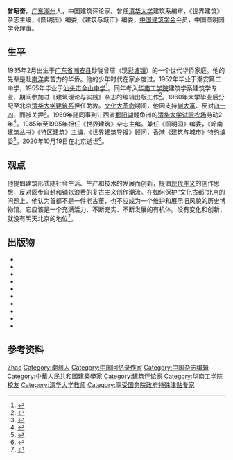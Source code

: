 {{人物信息框
| 姓名     = 曾昭奋
| 性别     = 男
| 出生日期 = 1935年2月
| 出生地点 = [[广东省|广东省]][[潮安县|潮安县]]
| 逝世日期 = {{Dda|2020|10|19|1935|2}}
| 逝世地点 = [[北京市|北京市]]
| 籍贯     = 
| 民族     = [[汉族|汉族]]
| 母校     = [[华南工学院|华南工学院]]
| 政党     = 
| 职业     = 建筑评论家
}}
'''曾昭奋'''{{BD|1935年|2月|2020年|10月19日|catIdx=Zeng}}，[[广东省|广东]][[潮州市|潮州]]人，中国建筑评论家。曾任[[清华大学|清华大学]]建筑系编审，《世界建筑》杂志主编，《圆明园》编委,《建筑与城市》编委，[[中国建筑学会|中国建筑学会]]会员，中国圆明园学会理事。

==生平==
1935年2月出生于[[广东省|广东省]][[潮安县|潮安县]]砂陇曾厝（现[[彩塘镇|彩塘镇]]）的一个世代华侨家庭。他的先辈是赴[[南洋|南洋]]卖苦力的华侨。他的少年时代在家乡度过。1952年毕业于潮安第二中学，1955年毕业于[[汕头市金山中学|汕头市金山中学]]<ref>{{cite book |title=北京潮人人物志 |date=1996 |publisher=中国物资出版社 |location=北京 |isbn=7504712043 |page=651}}</ref>。同年考入[[华南工学院|华南工学院]]建筑学系建筑学专业，期间参加过《建筑理论与实践》杂志的编辑出版工作<ref>{{cite journal |author1=叶扬 |author2=天妮 |title=曾昭奋访谈 |journal=世界建筑 |date=2016 |volume=307 |issue=1 |pages=70-73 |issn=1002-4832}}</ref>。1960年大学毕业后分配至北京[[清华大学建筑系|清华大学建筑系]]担任助教。[[文化大革命|文化大革命]]期间，他因支持[[蒯大富|蒯大富]]、反对[[清华大学井冈山兵团四一四总部|四一四]]，而被关押<ref>{{cite book |author=陳楚三 |title=人間重晚晴: 一個所謂“紅二代”的人生軌跡 |date=2018 |publisher=明鏡出版社 |isbn=9781630320683 |page=183 |url=https://books.google.com/books?id=Du1KDwAAQBAJ&pg=PT183&}}</ref>。1969年随同事到江西省[[鄱阳湖|鄱阳湖]]鲤鱼洲的[[清华大学试验农场|清华大学试验农场]]劳动2年<ref>{{cite book |editor=孙怒涛 |title=历史拒绝遗忘·清华十年文革回忆反思集·上册 |date=2015 |publisher=中国文化传播出版社 |location=香港 |isbn=9789881952172}}</ref>。1985年至1995年担任《世界建筑》杂志主编。兼任《圆明园》编委，《岭南建筑丛书》《特区建筑》主编，《世界建筑导报》顾问，香港《建筑与城市》特约编委<ref>{{cite book |editor=邓伟志 |title=中国当代高级专业技术人才大辞典 |date=1995 |publisher=中国华侨出版社 |location=北京 |isbn=7800747166 |page=2011}}</ref>。2020年10月19日在北京逝世<ref>{{cite web |author=钟煜豪 |title=清华大学建筑学院教授曾昭奋逝世，长期从事建筑理论研究 |url=https://www.thepaper.cn/newsDetail_forward_9650108 |publisher=[[澎湃新闻|澎湃新闻]] |date=2020-10-21 |access-date=2020-10-22 |archive-date=2020-11-05 |archive-url=https://web.archive.org/web/20201105150926/https://www.thepaper.cn/newsDetail_forward_9650108 |dead-url=no }}</ref>。
==观点==
他提倡建筑形式随社会生活、生产和技术的发展而创新，提倡[[现代主义|现代主义]]的创作思想，反对固步自封和铺张浪费的[[复古主义|复古主义]]创作潮流。在如何保护“文化古都”北京的问题上，他认为首都不是一件老古董，也不应成为一个维护和展示旧风貌的历史博物馆。它应该是一个充满活力、不断充实、不断发展的有机体。没有变化和创新，就没有明天北京的地位<ref>{{cite news |title=如何保护文化古都 |work=[[人民日报|人民日报]] |date=1996-04-20 |page=8}}</ref>。
==出版物==
{{ref begin}}
*{{cite book |author=曾昭奋 |title=建筑论谈 |date=2018 |publisher=[[天津大学出版社|天津大学出版社]] |location=天津 |isbn=978-7-5618-6035-9}}
*{{cite book |author=曾昭奋 |title=国·家·大剧院 |date=2015 |publisher=天津大学出版社 |location=天津 |isbn=978-7-5618-5407-5}}
*{{cite book |author=曾昭奋 |title=清华园里可读书？ |date=2013 |publisher=[[生活·读书·新知三联书店|生活·读书·新知三联书店]] |location=北京 |isbn=978-7-108-04497-6}}
*{{cite book |author=[[何重义|何重义]] |author2=曾昭奋 |title=圆明园园林艺术 |date=2010 |publisher=[[中国大百科全书出版社|中国大百科全书出版社]] |location=北京 |isbn=978-7-5000-8404-4}}
*{{cite book |author=曾昭奋 |title=清华园随笔 |date=2004 |publisher=[[清华大学出版社|清华大学出版社]] |location=北京 |isbn=7-302-08323-1}}
*{{cite book |editor=曾昭奋 |title=岭南建筑艺术之光: 解读莫伯治 |date=2004 |publisher=[[暨南大学出版社|暨南大学出版社]] |location=广州 |isbn=7-81079-459-0}}
*{{cite book |author=何重义 |author2=曾昭奋 |title=圆明园园林艺术 |date=1995 |publisher=[[科学出版社|科学出版社]] |location=北京 |isbn=7-03-000202-4}}
*{{cite book |author=何重义 |author2=曾昭奋 |title=一代名园圆明园 |date=1990 |publisher=[[北京出版社|北京出版社]] |location=北京 |isbn=7-200-01278-5}}
*{{cite book |author=曾昭奋 |title=创作与形式: 当代中国建筑评论 |date=1989 |publisher=天津科学技术出版社 |series=当代建筑·城市设计·技术美学丛书 |location=天津 |isbn=7-5308-0692-0}}
*{{cite book |author=(美)戈德伯格 |translator=黄新范; 曾昭奋 |title=后现代时期的建筑设计: 美国当代建筑评论 |date=1987 |publisher=天津科学技术出版社 |series=当代建筑·城市设计·技术美学丛书 |location=天津 |isbn=7-5308-0222-4}}
{{ref end}}
==参考资料==
{{reflist}}
{{Authority control}}
{{DEFAULTSORT:Zeng}}
[[Category:曾姓|Zhao]]
[[Category:潮州人|Category:潮州人]]
[[Category:中国回忆录作家|Category:中国回忆录作家]]
[[Category:中国杂志编辑|Category:中国杂志编辑]]
[[Category:中華人民共和國建築學家|Category:中華人民共和國建築學家]]
[[Category:建筑评论家|Category:建筑评论家]]
[[Category:华南工学院校友|Category:华南工学院校友]]
[[Category:清华大学教师|Category:清华大学教师]]
[[Category:享受国务院政府特殊津贴专家|Category:享受国务院政府特殊津贴专家]]